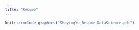 ```yaml
---
title: "Resume"
---
```


```r
knitr::include_graphics("ShuyingYu_Resume_DataScience.pdf")
```